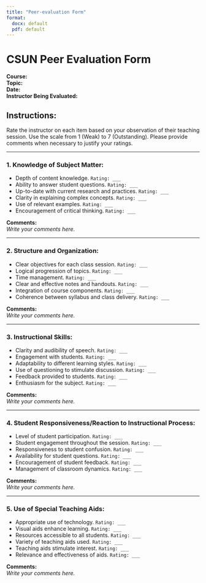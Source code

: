 ```yaml
---
title: "Peer-evaluation Form"
format: 
  docx: default
  pdf: default
---
```


# CSUN Peer Evaluation Form

**Course:\
Topic:\
Date:** \
**Instructor Being Evaluated:**

## Instructions:

Rate the instructor on each item based on your observation of their teaching session. Use the scale from 1 (Weak) to 7 (Outstanding). Please provide comments when necessary to justify your ratings.

------------------------------------------------------------------------

### 1. Knowledge of Subject Matter:

-   Depth of content knowledge. `Rating: ___`
-   Ability to answer student questions. `Rating: ___`
-   Up-to-date with current research and practices. `Rating: ___`
-   Clarity in explaining complex concepts. `Rating: ___`
-   Use of relevant examples. `Rating: ___`
-   Encouragement of critical thinking. `Rating: ___`

**Comments:**\
*Write your comments here.*

------------------------------------------------------------------------

### 2. Structure and Organization:

-   Clear objectives for each class session. `Rating: ___`
-   Logical progression of topics. `Rating: ___`
-   Time management. `Rating: ___`
-   Clear and effective notes and handouts. `Rating: ___`
-   Integration of course components. `Rating: ___`
-   Coherence between syllabus and class delivery. `Rating: ___`

**Comments:**\
*Write your comments here.*

------------------------------------------------------------------------

### 3. Instructional Skills:

-   Clarity and audibility of speech. `Rating: ___`
-   Engagement with students. `Rating: ___`
-   Adaptability to different learning styles. `Rating: ___`
-   Use of questioning to stimulate discussion. `Rating: ___`
-   Feedback provided to students. `Rating: ___`
-   Enthusiasm for the subject. `Rating: ___`

**Comments:**\
*Write your comments here.*

------------------------------------------------------------------------

### 4. Student Responsiveness/Reaction to Instructional Process:

-   Level of student participation. `Rating: ___`
-   Student engagement throughout the session. `Rating: ___`
-   Responsiveness to student confusion. `Rating: ___`
-   Availability for student questions. `Rating: ___`
-   Encouragement of student feedback. `Rating: ___`
-   Management of classroom dynamics. `Rating: ___`

**Comments:**\
*Write your comments here.*

------------------------------------------------------------------------

### 5. Use of Special Teaching Aids:

-   Appropriate use of technology. `Rating: ___`
-   Visual aids enhance learning. `Rating: ___`
-   Resources accessible to all students. `Rating: ___`
-   Variety of teaching aids used. `Rating: ___`
-   Teaching aids stimulate interest. `Rating: ___`
-   Relevance and effectiveness of aids. `Rating: ___`

**Comments:**\
*Write your comments here.*
